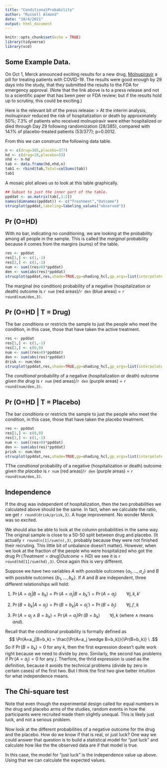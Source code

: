 ```yaml
---
title: "ConditionalProbability"
author: "Russell Almond"
date: "10/4/2021"
output: html_document
---
```


```r
knitr::opts_chunk$set(echo = TRUE)
library(tidyverse)
library(vcd)
```

## Some Example Data.

On Oct 1, Merck announced exciting results for a new drug, [Molnupiravir](https://www.merck.com/news/merck-and-ridgebacks-investigational-oral-antiviral-molnupiravir-reduced-the-risk-of-hospitalization-or-death-by-approximately-50-percent-compared-to-placebo-for-patients-with-mild-or-moderat/)
a pill for treating patients with COVID-19.  The results were good enough by 29 days into the study, that they submitted the results to the FDA for emergency approval.  (Note that the link above is to a press release and not to a scientific paper that has been peer or FDA review; but if the results hold up to scrutiny, this could be exciting.)

Here is the relevant bit of the press release:
> At the interim analysis, molnupiravir reduced the risk of hospitalization or death by approximately 50%; 7.3% of patients who received molnupiravir were either hospitalized or died through Day 29 following randomization (28/385), compared with 14.1% of placebo-treated patients (53/377); p=0.0012. 

From this we can construct the following data table.
```r
n <- c(drug=385,placebo=377)
hd <- c(drug=28,placebo=53)
nhd <- n-hd
tab <- data.frame(hd,nhd,n)
tab1 <- rbind(tab,Total=colSums(tab))
tab1
```

A mosaic plot allows us to look at this table graphically.
```r
## Subset to just the inner part of the table.
ppddat <- as.matrix(tab[,1:2])
names(dimnames(ppddat)) <- c("Treatment","Outcome")
strucplot(ppddat,labeling=labeling_values("observed"))

```



## Pr (O=HD)

With no bar, indicating no conditioning, we are looking at the probability among all people in the sample.  This is called the _marginal_ probability because it comes from the margins (sums) of the table.


```r
res <- ppddat
res[1,] <- c(1,-1)
res[2,] <- c(1,-1)
num <- sum((res>0)*ppddat)
den <- sum(abs(res)*ppddat)
strucplot(ppddat,res,shade=TRUE,gp=shading_hcl,gp_args=list(interpolate=c(.1,.9)),labeling=labeling_values("observed"),legend=FALSE)

```

The marginal (no condition) probability of a negative (hospitalization or death) outcome is `r num` (red areas)/`r den` (blue areas) = `r round(num/den,3)`.


## Pr (O=HD | T = Drug)


The bar _conditions_ or restricts the sample to just the people who meet the condition, in this case, those that have taken the active treatment.


```r
res <- ppddat
res[1,] <- c(1,-1)
res[2,] <- c(0,0)
num <- sum((res>0)*ppddat)
den <- sum(abs(res)*ppddat)
drisk <- num/den
strucplot(ppddat,res,shade=TRUE,gp=shading_hcl,gp_args=list(interpolate=c(.1,.9)),labeling=labeling_values("observed"),legend=FALSE)

```

The _condtional_ probability of a negative (hospitalization or death) outcome _given the drug_ is `r num` (red areas)/`r den` (purple areas) = `r round(num/den,3)`.

## Pr (O=HD | T = Placebo)


The bar _conditions_ or restricts the sample to just the people who meet the condition, in this case, those that have taken the placebo treatment.


```r
res <- ppddat
res[1,] <- c(0,0)
res[2,] <- c(1,-1)
num <- sum((res>0)*ppddat)
den <- sum(abs(res)*ppddat)
prisk <- num/den
strucplot(ppddat,res,shade=TRUE,gp=shading_hcl,gp_args=list(interpolate=c(.1,.9)),labeling=labeling_values("observed"),legend=FALSE)

```

TThe _condtional_ probability of a negative (hospitalization or death) outcome _given the placebo_ is `r num` (red areas)/`r den` (purple areas) = `r round(num/den,3)`.

## Independence

If the drug was independent of hospitalization, then the two probabilities we calculated above should be the same.  In fact, when we calculate the ratio, we get `r round(drisk/prisk,3)`.  A huge improvement.  No wonder Merck was so excited.

We should also be able to look at the column probabilities in the same way.  The original sample is close to a 50-50 split between drug and placebo.  (It actually `r round(n[1]/sum(n),3)`, probably because they were not finished their recruting.  This little bit of unbalance doesn't matter).  However, when we look at the fraction of the people who were hospitalized who got the drug $\Pr(Treatment=drug | Outcome=HD)$ we see it is `r round(hd[1]/sum(hd),3)`.  Once again this is very different.

Suppose we have two variables $A$ with possible outcomes $\{a_1,\ldots,a_J\}$ and $B$ with possible outcomes $\{b_1,\ldots,b_K\}$.  If $A$ and $B$ are independent, three different relationships will hold:

1. $\Pr(A=a_j | B=b_k) = \Pr(A=a_j | B=b_k') = \Pr(A=a_j) \qquad \forall j,k,k'$ 

2. $\Pr(B=b_k | A=a_j) = \Pr(B=b_k | A=a_j') = \Pr(B=b_j) \qquad \forall j,j',k$

3. $\Pr(A=a_j \wedge B=b_k) = \Pr(A=a_j) \Pr(B=b_k) \qquad \forall j,k$
(where $\wedge$ means _and_).

Recall that the conditional probability is formally defined as
$$ \Pr(A=a_j|B=b_k) = \frac{\Pr(A=a_j \wedge B=b_k)}{\Pr(B=b_k)} \ .$$
So if $\Pr(B=b_k)=0$ for any $k$, then the first expression doesn't quite work right because we need to divide by zero.  Similarly, the second has problems if $\Pr(A=a_j)=0$ for any $j$.  Therfore, the thrid expression is used as the definition, because it avoids the technical problems (divide by zero in certain cases) of the first two.  But I think the first two give better intuition for what independence means.

## The Chi-square test

Note that even though the experimental design called for equal numbers in the drug and placebo arms of the studies, random events in how the participants were recruited made them slightly unequal.  This is likely just luck, and not a serious problem.  

Now look at the different probabilities of a negative outcome for the drug and the placebo.  How do we know if that is real, or just luck?  One way we could answer that question is to build a statistical model for "just luck" and calculate how like the the observed data are if that model is true.

In this case, the model for "just luck" is the independence value up above.  Using that we can calculate the expected values.



